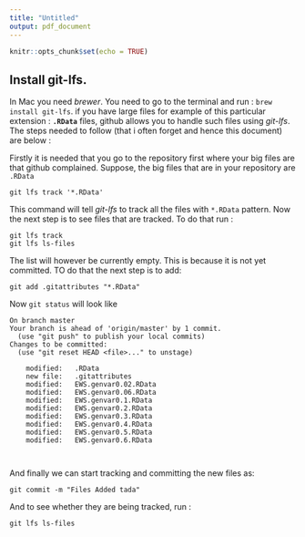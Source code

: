 ```yaml
---
title: "Untitled"
output: pdf_document
---
```


```r
knitr::opts_chunk$set(echo = TRUE)
```

## Install git-lfs. 

In Mac you need *brewer*. You need to go to the terminal and run : `brew install git-lfs`.
if you have large files for example of this particular extension : **`.RData`** files, github allows you to handle such files using *git-lfs*. The steps needed to follow (that i often forget and hence this document) are below :

Firstly it is needed that you go to the repository first where your big files are that github complained. Suppose, the big files that are in your repository are `.RData`

```
git lfs track '*.RData'

```

This command will tell *git-lfs* to track all the files with `*.RData` pattern. Now the next step is to see files that are tracked. To do that run :



```
git lfs track
git lfs ls-files

```
The list will however be currently empty. This is because it is not yet committed. TO do that the next step is to add:


```
git add .gitattributes "*.RData"

```

Now `git status` will look like 

```
On branch master
Your branch is ahead of 'origin/master' by 1 commit.
  (use "git push" to publish your local commits)
Changes to be committed:
  (use "git reset HEAD <file>..." to unstage)

	modified:   .RData
	new file:   .gitattributes
	modified:   EWS.genvar0.02.RData
	modified:   EWS.genvar0.06.RData
	modified:   EWS.genvar0.1.RData
	modified:   EWS.genvar0.2.RData
	modified:   EWS.genvar0.3.RData
	modified:   EWS.genvar0.4.RData
	modified:   EWS.genvar0.5.RData
	modified:   EWS.genvar0.6.RData



```

And finally we can start tracking and committing the new files as:

````
git commit -m "Files Added tada"

````


And to see whether they are being tracked, run :

```
git lfs ls-files

```
